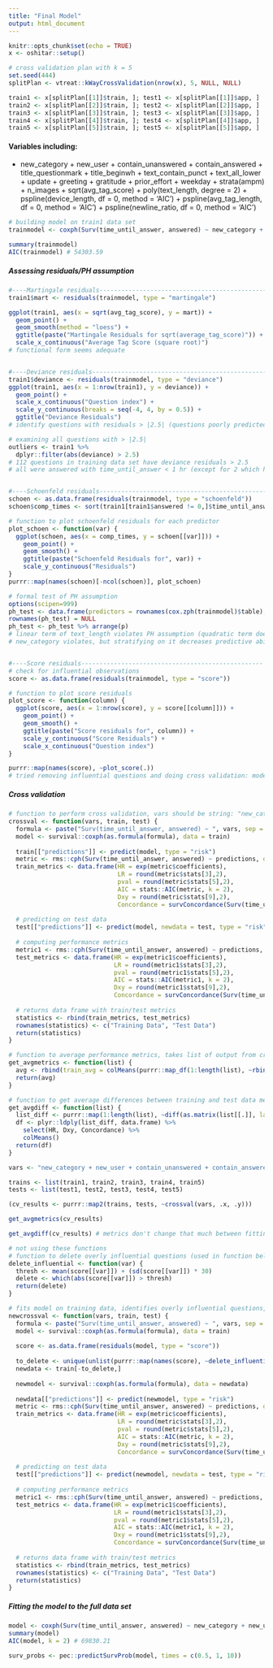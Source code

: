 ```yaml
---
title: "Final Model"
output: html_document
---
```


```r
knitr::opts_chunk$set(echo = TRUE)
x <- oshitar::setup()
```

```r
# cross validation plan with k = 5
set.seed(444)
splitPlan <- vtreat::kWayCrossValidation(nrow(x), 5, NULL, NULL)

train1 <- x[splitPlan[[1]]$train, ]; test1 <- x[splitPlan[[1]]$app, ]
train2 <- x[splitPlan[[2]]$train, ]; test2 <- x[splitPlan[[2]]$app, ]
train3 <- x[splitPlan[[3]]$train, ]; test3 <- x[splitPlan[[3]]$app, ]
train4 <- x[splitPlan[[4]]$train, ]; test4 <- x[splitPlan[[4]]$app, ]
train5 <- x[splitPlan[[5]]$train, ]; test5 <- x[splitPlan[[5]]$app, ]
```

#### Variables including: 

* new_category + new_user + contain_unanswered + contain_answered + title_questionmark + title_beginwh + text_contain_punct + text_all_lower + update + greeting + gratitude + prior_effort + weekday + strata(ampm) + n_images + sqrt(avg_tag_score) + poly(text_length, degree = 2) + pspline(device_length, df = 0, method = 'AIC') + pspline(avg_tag_length, df = 0, method = 'AIC') + pspline(newline_ratio, df = 0, method = 'AIC')

```r
# building model on train1 data set
trainmodel <- coxph(Surv(time_until_answer, answered) ~ new_category + new_user + contain_unanswered + contain_answered + title_questionmark + title_beginwh + text_contain_punct + text_all_lower + update + greeting + gratitude + prior_effort + weekday + strata(ampm) + sqrt(avg_tag_score) + poly(text_length, 2) + pspline(device_length, df = 0, method = 'AIC') + pspline(avg_tag_length, df = 0, method = 'AIC') + pspline(newline_ratio, df = 0, method = 'AIC'), data = train1)

summary(trainmodel)
AIC(trainmodel) # 54303.59
```

##### Assessing residuals/PH assumption

```r
#----Martingale residuals----------------------------------------------
train1$mart <- residuals(trainmodel, type = "martingale")

ggplot(train1, aes(x = sqrt(avg_tag_score), y = mart)) + 
  geom_point() + 
  geom_smooth(method = "loess") + 
  ggtitle(paste("Martingale Residuals for sqrt(average_tag_score)")) + 
  scale_x_continuous("Average Tag Score (square root)") 
# functional form seems adequate 


#----Deviance residuals------------------------------------------------
train1$deviance <- residuals(trainmodel, type = "deviance")
ggplot(train1, aes(x = 1:nrow(train1), y = deviance)) + 
  geom_point() + 
  scale_x_continuous("Question index") + 
  scale_y_continuous(breaks = seq(-4, 4, by = 0.5)) + 
  ggtitle("Deviance Residuals")
# identify questions with residuals > |2.5| (questions poorly predicted by the model)

# examining all questions with > |2.5|
outliers <- train1 %>%
  dplyr::filter(abs(deviance) > 2.5)
# 112 questions in training data set have deviance residuals > 2.5 
# all were answered with time_until_answer < 1 hr (except for 2 which have time_until_answer > 1050 hours)


#----Schoenfeld residuals----------------------------------------------
schoen <- as.data.frame(residuals(trainmodel, type = "schoenfeld"))
schoen$comp_times <- sort(train1[train1$answered != 0,]$time_until_answer)

# function to plot schoenfeld residuals for each predictor
plot_schoen <- function(var) {
  ggplot(schoen, aes(x = comp_times, y = schoen[[var]])) + 
    geom_point() + 
    geom_smooth() + 
    ggtitle(paste("Schoenfeld Residuals for", var)) + 
    scale_y_continuous("Residuals")
}
purrr::map(names(schoen)[-ncol(schoen)], plot_schoen)

# formal test of PH assumption 
options(scipen=999)
ph_test <- data.frame(predictors = rownames(cox.zph(trainmodel)$table), cox.zph(trainmodel)$table) 
rownames(ph_test) = NULL
ph_test <- ph_test %>% arrange(p) 
# linear term of text_length violates PH assumption (quadratic term doesn't)
# new_category violates, but stratifying on it decreases predictive ability 


#----Score residuals--------------------------------------------------
# check for influential observations
score <- as.data.frame(residuals(trainmodel, type = "score"))

# function to plot score residuals
plot_score <- function(column) {
  ggplot(score, aes(x = 1:nrow(score), y = score[[column]])) + 
    geom_point() + 
    geom_smooth() + 
    ggtitle(paste("Score residuals for", column)) + 
    scale_y_continuous("Score Residuals") + 
    scale_x_continuous("Question index")
}

purrr::map(names(score), ~plot_score(.))
# tried removing influential questions and doing cross validation: models fit on data with influential questions removed didn't perform as well on the test data compared to models fit on full data

```

##### Cross validation 

```r
# function to perform cross validation, vars should be string: "new_category + new_user..."
crossval <- function(vars, train, test) {
  formula <- paste("Surv(time_until_answer, answered) ~ ", vars, sep = "")
  model <- survival::coxph(as.formula(formula), data = train)
  
  train[["predictions"]] <- predict(model, type = "risk")
  metric <- rms::cph(Surv(time_until_answer, answered) ~ predictions, data = train)
  train_metrics <- data.frame(HR = exp(metric$coefficients), 
                              LR = round(metric$stats[3],2), 
                              pval = round(metric$stats[5],2), 
                              AIC = stats::AIC(metric, k = 2),
                              Dxy = round(metric$stats[9],2), 
                              Concordance = survConcordance(Surv(time_until_answer, answered) ~ predictions, data = train)$concordance)
  
  # predicting on test data
  test[["predictions"]] <- predict(model, newdata = test, type = "risk")
  
  # computing performance metrics 
  metric1 <- rms::cph(Surv(time_until_answer, answered) ~ predictions, data = test)
  test_metrics <- data.frame(HR = exp(metric1$coefficients), 
                             LR = round(metric1$stats[3],2), 
                             pval = round(metric1$stats[5],2), 
                             AIC = stats::AIC(metric1, k = 2),
                             Dxy = round(metric1$stats[9],2), 
                             Concordance = survConcordance(Surv(time_until_answer, answered) ~ predictions, data = test)$concordance)
  
  # returns data frame with train/test metrics 
  statistics <- rbind(train_metrics, test_metrics)
  rownames(statistics) <- c("Training Data", "Test Data")
  return(statistics)
}

# function to average performance metrics, takes list of output from crossval
get_avgmetrics <- function(list) {
  avg <- rbind(train_avg = colMeans(purrr::map_df(1:length(list), ~rbind(list[[.]][1,]))), test_avg = colMeans(purrr::map_df(1:length(list), ~rbind(list[[.]][2,]))))
  return(avg)
}

# function to get average differences between training and test data metrics for each cv iteration
get_avgdiff <- function(list) {
  list_diff <- purrr::map(1:length(list), ~diff(as.matrix(list[[.]], lag = 1)))
  df <- plyr::ldply(list_diff, data.frame) %>%
    select(HR, Dxy, Concordance) %>%
    colMeans()
  return(df)
}
```

```r
vars <- "new_category + new_user + contain_unanswered + contain_answered + title_questionmark + title_beginwh + text_contain_punct + text_all_lower + update + greeting + gratitude + prior_effort + weekday + strata(ampm) + sqrt(avg_tag_score) + poly(text_length, 2) + pspline(device_length, df = 0, method = 'AIC') + pspline(avg_tag_length, df = 0, method = 'AIC') + pspline(newline_ratio, df = 0, method = 'AIC')"

trains <- list(train1, train2, train3, train4, train5)
tests <- list(test1, test2, test3, test4, test5)

(cv_results <- purrr::map2(trains, tests, ~crossval(vars, .x, .y)))

get_avgmetrics(cv_results)

get_avgdiff(cv_results) # metrics don't change that much between fitting model on training and test data sets
```

```r
# not using these functions
# function to delete overly influential questions (used in function below)
delete_influential <- function(var) {
  thresh <- mean(score[[var]]) + (sd(score[[var]]) * 30)
  delete <- which(abs(score[[var]]) > thresh)
  return(delete)
}

# fits model on training data, identifies overly influential questions, removes questions according to threshold, refits model to that data, uses that model to make predictions and computes performance metrics 
newcrossval <- function(vars, train, test) {
  formula <- paste("Surv(time_until_answer, answered) ~ ", vars, sep = "")
  model <- survival::coxph(as.formula(formula), data = train)
  
  score <- as.data.frame(residuals(model, type = "score"))
  
  to_delete <- unique(unlist(purrr::map(names(score), ~delete_influential(.))))
  newdata <- train[-to_delete,]
  
  newmodel <- survival::coxph(as.formula(formula), data = newdata)
  
  newdata[["predictions"]] <- predict(newmodel, type = "risk")
  metric <- rms::cph(Surv(time_until_answer, answered) ~ predictions, data = newdata)
  train_metrics <- data.frame(HR = exp(metric$coefficients), 
                              LR = round(metric$stats[3],2), 
                              pval = round(metric$stats[5],2), 
                              AIC = stats::AIC(metric, k = 2),
                              Dxy = round(metric$stats[9],2), 
                              Concordance = survConcordance(Surv(time_until_answer, answered) ~ predictions, data = newdata)$concordance)
  
  # predicting on test data
  test[["predictions"]] <- predict(newmodel, newdata = test, type = "risk")
  
  # computing performance metrics 
  metric1 <- rms::cph(Surv(time_until_answer, answered) ~ predictions, data = test)
  test_metrics <- data.frame(HR = exp(metric1$coefficients), 
                             LR = round(metric1$stats[3],2), 
                             pval = round(metric1$stats[5],2), 
                             AIC = stats::AIC(metric1, k = 2),
                             Dxy = round(metric1$stats[9],2), 
                             Concordance = survConcordance(Surv(time_until_answer, answered) ~ predictions, data = test)$concordance)
  
  # returns data frame with train/test metrics 
  statistics <- rbind(train_metrics, test_metrics)
  rownames(statistics) <- c("Training Data", "Test Data")
  return(statistics)
}
```

##### Fitting the model to the full data set

```r
model <- coxph(Surv(time_until_answer, answered) ~ new_category + new_user + contain_unanswered + contain_answered + title_questionmark + title_beginwh + text_contain_punct + text_all_lower + update + greeting + gratitude + prior_effort + weekday + strata(ampm) + sqrt(avg_tag_score) + poly(text_length, 2) + pspline(device_length, df = 0, method = 'AIC') + pspline(avg_tag_length, df = 0, method = 'AIC') + pspline(newline_ratio, df = 0, method = 'AIC'), data = x)
summary(model)
AIC(model, k = 2) # 69830.21

surv_probs <- pec::predictSurvProb(model, times = c(0.5, 1, 10))
```





